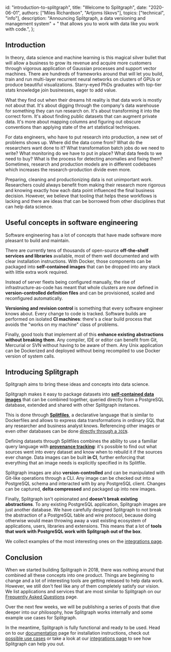   id: "introduction-to-splitgraph",
  title: "Welcome to Splitgraph",
  date: "2020-06-01",
  authors: ["Miles Richardson", "Artjoms Iškovs"],
  topics: ["technical", "info"],
  description:
    "Announcing Splitgraph, a data versioning and management system" +
    " that allows you to work with data like you work with code.",
};

## Introduction

In theory, data science and machine learning is this magical silver bullet that will allow a business to grow its revenue and acquire more customers through vigorous application of Gaussian processes and support vector machines. There are hundreds of frameworks around that will let you build, train and run multi-layer recurrent neural networks on clusters of GPUs or produce beautiful visualizations. Starry-eyed PhDs graduates with top-tier stats knowledge join businesses, eager to add value.

What they find out when their dreams hit reality is that data work is mostly not about that. It's about digging through the company's data warehouse for something they can run research on. It's about transforming it into the correct form. It's about finding public datasets that can augment private data. It's more about mapping columns and figuring out obscure conventions than applying state of the art statistical techniques.

For data engineers, who have to put research into production, a new set of problems shows up. Where did the data come from? What do the researchers want done to it? What transformation batch jobs do we need to write? What monitoring do we have to put in place? What data feeds to we need to buy? What is the process for detecting anomalies and fixing them? Sometimes, research and production models are in different codebases which increases the research-production divide even more.

Preparing, cleaning and productionizing data is not unimportant work. Researchers could always benefit from making their research more rigorous and knowing exactly how each data point influenced the final business decision. However, we believe that tooling that helps these workflows is lacking and there are ideas that can be borrowed from other disciplines that can help data science.

## Useful concepts in software engineering

Software engineering has a lot of concepts that have made software more pleasant to build and maintain.

There are currently tens of thousands of open-source **off-the-shelf services and libraries** available,
most of them well documented and with clear installation instructions. With Docker, those components can be
packaged into **self-contained images** that can be dropped into any stack with little extra work required.

Instead of server fleets being configured manually, the rise of infrastructure-as-code has meant that
whole clusters are now defined in **version-controlled definition files** and can be provisioned, scaled and reconfigured
automatically.

**Versioning and revision control** is something that every software engineer knows about. Every change
to code is tracked. Software builds are performed on isolated **CI machines**: there's a clear
build process that avoids the "works on my machine" class of problems.

Finally, good tools that implement all of this **enhance existing abstractions without breaking them**.
Any compiler, IDE or editor can benefit from Git, Mercurial or SVN without having to be aware of them.
Any Unix application can be Dockerized and deployed without being recompiled to use Docker version of system calls.

## Introducing Splitgraph

Splitgraph aims to bring these ideas and concepts into data science.

Splitgraph makes it easy to package datasets into [**self-contained data images**](/docs/concepts/images) that can be combined
together, queried directly from a PostgreSQL database, extended and shared with other Splitgraph instances.

This is done through [**Splitfiles**](/docs/concepts/splitfiles), a declarative language that is similar to Dockerfiles and allows
to express data transformations in ordinary SQL that any researcher and business analyst knows.
Referencing other images or even other databases can be done [directly through a `JOIN`](/docs/splitfiles/splitfile-sql).

Defining datasets through Splitfiles combines the ability to use a familiar query language with
[**provenance tracking**](/docs/working-with-data/inspecting-provenance): it's possible to find out what sources went into every dataset and know when
to rebuild it if the sources ever change. Data images can be built **in CI**, further enforcing that
everything that an image needs is explicitly specified in its Splitfile.

Splitgraph images are also **version-controlled** and can be manipulated with Git-like operations
through a CLI. Any image can be checked out into a PostgreSQL schema and interacted with by
any PostgreSQL client. Changes can be captured, **delta compressed** and packaged up into new
images.

Finally, Splitgraph isn't opinionated and **doesn't break existing abstractions**. To any existing PostgreSQL
application, Splitgraph images are just another database. We have carefully designed Splitgraph to not break the
abstraction of a PostgreSQL table and wire protocol, because doing otherwise would mean throwing
away a vast existing ecosystem of applications, users, libraries and extensions. This means that
a lot of **tools that work with PostgreSQL work with Splitgraph out of the box**.

We collect examples of the most interesting ones on the [integrations page](/product/splitgraph/integrations).

## Conclusion

When we started building Splitgraph in 2018, there was nothing around that combined all these concepts
into one product. Things are beginning to change and a lot of interesting tools are getting released to help data work. However,
we still don't feel like any of them completely satisfy our vision. We list applications and services that
are most similar to Splitgraph on our [Frequently Asked Questions](/docs/getting-started/frequently-asked-questions#why-not-just-use) page.

Over the next few weeks, we will be publishing a series of posts that dive deeper into our philosophy,
how Splitgraph works internally and some example use cases for Splitgraph.

In the meantime, Splitgraph is fully functional and ready to be used. Head on to our
[documentation](/docs/getting-started/introduction) page for installation instructions, check out
[possible use cases](/product/splitgraph/use-cases) or take a look at our [integrations page](/product/splitgraph/integrations)
to see how Splitgraph can help you out.
